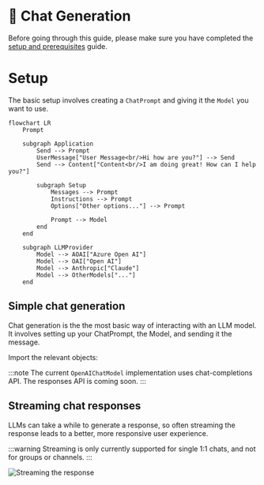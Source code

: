 
# 💬 Chat Generation

Before going through this guide, please make sure you have completed the [setup and prerequisites](./setup-and-prereqs.md) guide.

# Setup

The basic setup involves creating a `ChatPrompt` and giving it the `Model` you want to use.

```mermaid
flowchart LR
    Prompt

    subgraph Application
        Send --> Prompt
        UserMessage["User Message<br/>Hi how are you?"] --> Send
        Send --> Content["Content<br/>I am doing great! How can I help you?"]

        subgraph Setup
            Messages --> Prompt
            Instructions --> Prompt
            Options["Other options..."] --> Prompt

            Prompt --> Model
        end
    end

    subgraph LLMProvider
        Model --> AOAI["Azure Open AI"]
        Model --> OAI["Open AI"]
        Model --> Anthropic["Claude"]
        Model --> OtherModels["..."]
    end
```

## Simple chat generation

Chat generation is the the most basic way of interacting with an LLM model. It involves setting up your ChatPrompt, the Model, and sending it the message.

Import the relevant objects:

<FileCodeBlock
    lang="typescript"
    src="/generated-snippets/ts/index.snippet.ai-imports.ts"
/>

<FileCodeBlock
    lang="typescript"
    src="/generated-snippets/ts/index.snippet.simple-chat.ts"
/>

:::note
The current `OpenAIChatModel` implementation uses chat-completions API. The responses API is coming soon.
:::

## Streaming chat responses

LLMs can take a while to generate a response, so often streaming the response leads to a better, more responsive user experience.

:::warning
Streaming is only currently supported for single 1:1 chats, and not for groups or channels.
:::

<FileCodeBlock
    lang="typescript"
    src="/generated-snippets/ts/index.snippet.streaming-chat.ts"
/>

![Streaming the response](/screenshots/streaming-chat.gif)
